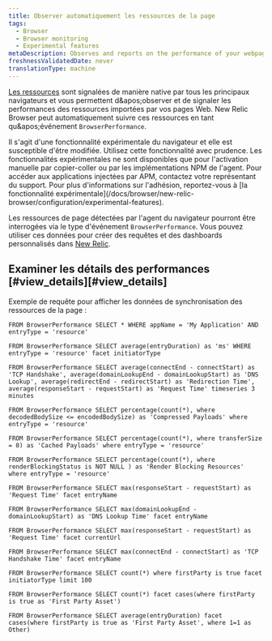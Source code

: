 ```yaml
---
title: Observer automatiquement les ressources de la page
tags:
  - Browser
  - Browser monitoring
  - Experimental features
metaDescription: Observes and reports on the performance of your webpages by automatically observing page resource timings.
freshnessValidatedDate: never
translationType: machine
---
```


[Les ressources](https://developer.mozilla.org/en-US/docs/Web/API/PerformanceResourceTiming) sont signalées de manière native par tous les principaux navigateurs et vous permettent d&amp;apos;observer et de signaler les performances des ressources importées par vos pages Web. New Relic Browser peut automatiquement suivre ces ressources en tant qu&amp;apos;événement `BrowserPerformance`.

<Callout variant="important">
  Il s&apos;agit d&apos;une fonctionnalité expérimentale du navigateur et elle est susceptible d&apos;être modifiée. Utilisez cette fonctionnalité avec prudence. Les fonctionnalités expérimentales ne sont disponibles que pour l&apos;activation manuelle par copier-coller ou par les implémentations NPM de l&apos;agent. Pour accéder aux applications injectées par APM, contactez votre représentant du support. Pour plus d&apos;informations sur l&apos;adhésion, reportez-vous à [la fonctionnalité expérimentale](/docs/browser/new-relic-browser/configuration/experimental-features).
</Callout>

Les ressources de page détectées par l&apos;agent du navigateur pourront être interrogées via le type d&apos;événement `BrowserPerformance`. Vous pouvez utiliser ces données pour créer des requêtes et des dashboards personnalisés dans [New Relic](/docs/new-relic-one/use-new-relic-one/get-started/introduction-new-relic-one).

## Examiner les détails des performances [#view\_details][#view_details]

Exemple de requête pour afficher les données de synchronisation des ressources de la page :

```nrql
FROM BrowserPerformance SELECT * WHERE appName = 'My Application' AND entryType = 'resource'
```

```nrql
FROM BrowserPerformance SELECT average(entryDuration) as 'ms' WHERE entryType = 'resource' facet initiatorType
```

```nrql
FROM BrowserPerformance SELECT average(connectEnd - connectStart) as 'TCP Handshake', average(domainLookupEnd - domainLookupStart) as 'DNS Lookup', average(redirectEnd - redirectStart) as 'Redirection Time', average(responseStart - requestStart) as 'Request Time' timeseries 3 minutes
```

```nrql
FROM BrowserPerformance SELECT percentage(count(*), where decodedBodySize <= encodedBodySize) as 'Compressed Payloads' where entryType = 'resource'
```

```nrql
FROM BrowserPerformance SELECT percentage(count(*), where transferSize = 0) as 'Cached Payloads' where entryType = 'resource'
```

```nrql
FROM BrowserPerformance SELECT percentage(count(*), where renderBlockingStatus is NOT NULL ) as 'Render Blocking Resources' where entryType = 'resource'
```

```nrql
FROM BrowserPerformance SELECT max(responseStart - requestStart) as 'Request Time' facet entryName
```

```nrql
FROM BrowserPerformance SELECT max(domainLookupEnd - domainLookupStart) as 'DNS Lookup Time' facet entryName
```

```nrql
FROM BrowserPerformance SELECT max(responseStart - requestStart) as 'Request Time' facet currentUrl
```

```nrql
FROM BrowserPerformance SELECT max(connectEnd - connectStart) as 'TCP Handshake Time' facet entryName
```

```nrql
FROM BrowserPerformance SELECT count(*) where firstParty is true facet initiatorType limit 100
```

```nrql
FROM BrowserPerformance SELECT count(*) facet cases(where firstParty is true as 'First Party Asset')
```

```nrql
FROM BrowserPerformance SELECT average(entryDuration) facet cases(where firstParty is true as 'First Party Asset', where 1=1 as Other)
```